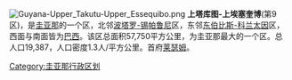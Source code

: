 {{unreferenced|time=2017-03-12T01:54:27+00:00}}
[[File:Guyana-Upper_Takutu-Upper_Essequibo.png|right]]
'''上塔库图-上埃塞奎博'''(第9区)，是[[圭亚那|圭亚那]]的一个区，北邻[[波塔罗-锡帕鲁尼|波塔罗-锡帕鲁尼]]区，东邻[[东伯比斯-科兰太因|东伯比斯-科兰太因]]区，西面与南面皆为[[巴西|巴西]]。该区总面积57,750平方公里，为圭亚那最大的一个区。总人口19,387，人口密度1.3人/平方公里。首府[[莱瑟姆|莱瑟姆]]。

[[Category:圭亚那行政区划|Category:圭亚那行政区划]]